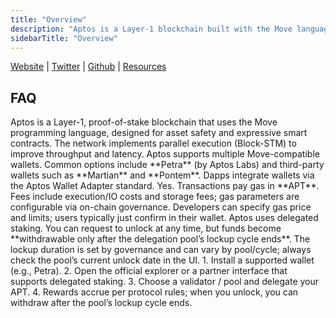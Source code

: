 ```yaml
---
title: "Overview"
description: "Aptos is a Layer-1 blockchain built with the Move language. It emphasizes safety and performance with features like parallel execution (Block-STM), low-latency confirmations, and a flexible fee model."
sidebarTitle: "Overview"
---
```


[Website](https://aptosnetwork.com/) <Icon icon="arrow-up-right" /> | [Twitter](https://x.com/Aptos) <Icon icon="arrow-up-right" /> | [Github](https://github.com/aptos-labs) <Icon icon="arrow-up-right" /> | [Resources](https://aptos.dev/) <Icon icon="arrow-up-right" />

## FAQ

<AccordionGroup>
  <Accordion title="What is Aptos?">
    Aptos is a Layer-1, proof-of-stake blockchain that uses the Move programming language, designed for asset safety and expressive smart contracts. The network implements parallel execution (Block-STM) to improve throughput and latency.
  </Accordion>
  <Accordion title="What wallets are supported for Aptos?">
    Aptos supports multiple Move-compatible wallets. Common options include **Petra** (by Aptos Labs) and third-party wallets such as **Martian** and **Pontem**. Dapps integrate wallets via the Aptos Wallet Adapter standard.
  </Accordion>
  <Accordion title="Is there a fee?">
    Yes. Transactions pay gas in **APT**. Fees include execution/IO costs and storage fees; gas parameters are configurable via on-chain governance. Developers can specify gas price and limits; users typically just confirm in their wallet.
  </Accordion>
  <Accordion title="What is the unbonding (unlock) period?">
    Aptos uses delegated staking. You can request to unlock at any time, but funds become **withdrawable only after the delegation pool’s lockup cycle ends**. The lockup duration is set by governance and can vary by pool/cycle; always check the pool’s current unlock date in the UI.
  </Accordion>
  <Accordion title="How do I stake or delegate APT?">
    1. Install a supported wallet (e.g., Petra).
    2. Open the official explorer or a partner interface that supports delegated staking.
    3. Choose a validator / pool and delegate your APT.
    4. Rewards accrue per protocol rules; when you unlock, you can withdraw after the pool’s lockup cycle ends.
  </Accordion>
</AccordionGroup>